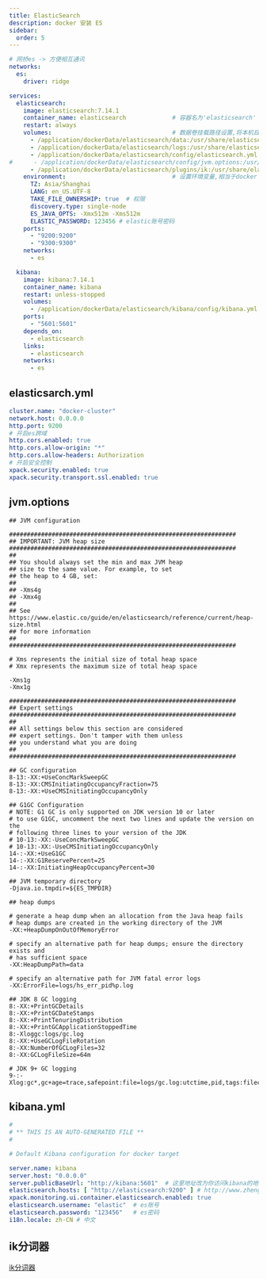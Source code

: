 ```yaml
---
title: ElasticSearch
description: docker 安装 ES
sidebar:
  order: 5
---
```

``` yaml
# 网桥es -> 方便相互通讯
networks:
  es:
    driver: ridge

services:
  elasticsearch:
    image: elasticsearch:7.14.1
    container_name: elasticsearch             # 容器名为'elasticsearch'
    restart: always
    volumes:                                  # 数据卷挂载路径设置,将本机目录映射到容器目录
      - /application/dockerData/elasticsearch/data:/usr/share/elasticsearch/data
      - /application/dockerData/elasticsearch/logs:/usr/share/elasticsearch/logs
      - /application/dockerData/elasticsearch/config/elasticsearch.yml:/usr/share/elasticsearch/config/elasticsearch.yml
#      - /application/dockerData/elasticsearch/config/jvm.options:/usr/share/elasticsearch/config/jvm.options
      - /application/dockerData/elasticsearch/plugins/ik:/usr/share/elasticsearch/plugins/ik # IK中文分词插件
    environment:                              # 设置环境变量,相当于docker run命令中的-e
      TZ: Asia/Shanghai
      LANG: en_US.UTF-8
      TAKE_FILE_OWNERSHIP: true  # 权限
      discovery.type: single-node
      ES_JAVA_OPTS: -Xmx512m -Xms512m
      ELASTIC_PASSWORD: 123456 # elastic账号密码
    ports:
      - "9200:9200"
      - "9300:9300"
    networks:
      - es

  kibana:
    image: kibana:7.14.1
    container_name: kibana
    restart: unless-stopped
    volumes:
      - /application/dockerData/elasticsearch/kibana/config/kibana.yml:/usr/share/kibana/config/kibana.yml
    ports:
      - "5601:5601"
    depends_on:
      - elasticsearch
    links:
      - elasticsearch
    networks:
      - es

```

## elasticsarch.yml

``` yaml
cluster.name: "docker-cluster"
network.host: 0.0.0.0
http.port: 9200
# 开启es跨域
http.cors.enabled: true
http.cors.allow-origin: "*"
http.cors.allow-headers: Authorization
# 开启安全控制
xpack.security.enabled: true
xpack.security.transport.ssl.enabled: true
```

## jvm.options

```
## JVM configuration

################################################################
## IMPORTANT: JVM heap size
################################################################
##
## You should always set the min and max JVM heap
## size to the same value. For example, to set
## the heap to 4 GB, set:
##
## -Xms4g
## -Xmx4g
##
## See https://www.elastic.co/guide/en/elasticsearch/reference/current/heap-size.html
## for more information
##
################################################################

# Xms represents the initial size of total heap space
# Xmx represents the maximum size of total heap space

-Xms1g
-Xmx1g

################################################################
## Expert settings
################################################################
##
## All settings below this section are considered
## expert settings. Don't tamper with them unless
## you understand what you are doing
##
################################################################

## GC configuration
8-13:-XX:+UseConcMarkSweepGC
8-13:-XX:CMSInitiatingOccupancyFraction=75
8-13:-XX:+UseCMSInitiatingOccupancyOnly

## G1GC Configuration
# NOTE: G1 GC is only supported on JDK version 10 or later
# to use G1GC, uncomment the next two lines and update the version on the
# following three lines to your version of the JDK
# 10-13:-XX:-UseConcMarkSweepGC
# 10-13:-XX:-UseCMSInitiatingOccupancyOnly
14-:-XX:+UseG1GC
14-:-XX:G1ReservePercent=25
14-:-XX:InitiatingHeapOccupancyPercent=30

## JVM temporary directory
-Djava.io.tmpdir=${ES_TMPDIR}

## heap dumps

# generate a heap dump when an allocation from the Java heap fails
# heap dumps are created in the working directory of the JVM
-XX:+HeapDumpOnOutOfMemoryError

# specify an alternative path for heap dumps; ensure the directory exists and
# has sufficient space
-XX:HeapDumpPath=data

# specify an alternative path for JVM fatal error logs
-XX:ErrorFile=logs/hs_err_pid%p.log

## JDK 8 GC logging
8:-XX:+PrintGCDetails
8:-XX:+PrintGCDateStamps
8:-XX:+PrintTenuringDistribution
8:-XX:+PrintGCApplicationStoppedTime
8:-Xloggc:logs/gc.log
8:-XX:+UseGCLogFileRotation
8:-XX:NumberOfGCLogFiles=32
8:-XX:GCLogFileSize=64m

# JDK 9+ GC logging
9-:-Xlog:gc*,gc+age=trace,safepoint:file=logs/gc.log:utctime,pid,tags:filecount=32,filesize=64m

```

## kibana.yml

``` yaml
#
# ** THIS IS AN AUTO-GENERATED FILE **
#

# Default Kibana configuration for docker target

server.name: kibana
server.host: "0.0.0.0"
server.publicBaseUrl: "http://kibana:5601"  # 这里地址改为你访问kibana的地址，不能以 / 结尾
elasticsearch.hosts: [ "http://elasticsearch:9200" ] # http://www.zhengqingya.com:9200 TODO 修改为自己的ip
xpack.monitoring.ui.container.elasticsearch.enabled: true
elasticsearch.username: "elastic"  # es账号
elasticsearch.password: "123456"   # es密码
i18n.locale: zh-CN # 中文
```

## ik分词器

[ik分词器](https://github.com/infinilabs/analysis-ik)
